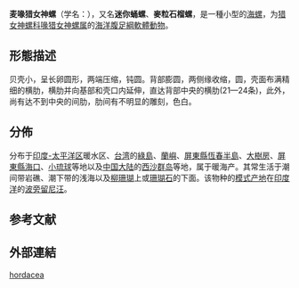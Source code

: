 {{Speciesbox
 | image = Trivirostra spp. Hawaii (6437564143).jpg
 | image_caption = 本物種的背部及開口部樣貌
 | taxon = Trivirostra hordacea
 | authority = (Kiener, 1843{{r|hbs}}
 | synonyms_ref = {{r|WoRMS_555445}}
 | synonyms =
* ''[[Cypraea|Cypraea]] hordacea'' {{small|Kiener, 1844}}（原來組合）
* ''Cypraea insecta'' {{small|Mighels, 1845}}
* ''Trivia hordacea'' {{small|(Kiener, 1844)}}
* ''Trivirosta hordacea'' {{small|(Kiener, 1843)}}{{r|id10776}}（拼寫錯誤）
* ''Trivirostra ([[Dolichupis|Dolichupis]]) hordacea'' {{small|(Kiener)}}{{r|shelldoc_000008}}
}}

'''麦喙猎女神螺'''（学名：{{lang|la|''Trivirostra hordacea''}}），又名'''迷你蛹螺'''{{r|shell_550}}、'''麥粒石榴螺'''{{r|shelldoc_000008}}，是一種小型的[[海螺|海螺]]，为[[猎女神螺科|猎女神螺科]][[喙猎女神螺属|喙猎女神螺属]]的[[海洋生物|海洋]][[腹足綱|腹足綱]][[軟體動物|軟體動物]]{{r|WoRMS_555445}}。

==形態描述==
贝壳小，呈长卵圆形，两端压缩，钝圆。背部膨圆，两侧缘收缩，圆，壳面布满精细的横肋，横肋并向基部和壳口内延伸，直达背部中央的横肋(21—24条)，此外，尚有达不到中央的间肋，肋间有不明显的雕刻，色白。

==分佈==
分布于[[印度太平洋區|印度-太平洋区]]暖水区{{r|id10776}}、[[台湾|台湾]]{{r|id10776|shell_550|shelldoc_320090219045}}的[[綠島|綠島]]{{r|shelldoc_100118|shelldoc_200024}}、[[蘭嶼|蘭嶼]]{{r|shelldoc_000008|shelldoc_200024}}、[[屏東縣|屏東縣]][[恆春半島|恆春半島]]、[[大樹房|大樹房]]、[[屏東縣海口|屏東縣海口]]、[[小琉球|小琉球]]等地{{r|shell_550}}以及[[中国大陆|中国大陆]]的[[西沙群岛|西沙群岛]]{{r|id10776}}等地，属于暖海产{{r|id10776}}。其常生活于潮间带岩礁{{r|shell_550}}、潮下带的浅海以及[[柳珊瑚|柳珊瑚]]上或[[珊瑚石|珊瑚石]]的下面{{r|id10776}}。该物种的[[模式产地|模式产地]]在[[印度洋|印度洋]]的[[波旁留尼汪|波旁留尼汪]]{{r|id10776}}。

==参考文献==
{{reflist |refs=
<ref name="hbs">{{cite web 
 | url=http://hbs.bishopmuseum.org/pubs-online/pdf/op10-3.pdf |title=? }}</ref>
<ref name='id10776'>{{cite web
 | url =http://www.bioinfo.cn/db05/BjdwSpecies.php?action=view&id=10776 | deadurl =yes
 | archiveurl =https://web.archive.org/web/20160305020555/http://www.bioinfo.cn/db05/BjdwSpecies.php?action=view&id=10776
 | title =麦喙猎女神螺| work =《中国动物物种编目数据库》
 | publisher =中国科学院微生物研究所| author =中国科学院动物研究所
 | access-date =2009-04-28| archivedate =2016-03-05 |language=zh-hans }}</ref>
<ref name="shell_550">{{cite web
 |url=http://shell.sinica.edu.tw/chinese/shellbase_detail.php?science_no=550
 |title=国际贝库：迷你蛹螺|publisher=[[台湾贝类资料库|台湾贝类资料库]]
 |access-date=2009-08-11 |language=zh-hant }}</ref>
<ref name="shelldoc_000008">{{shelldoc_000008}}</ref>
<ref name="shelldoc_100118">{{shelldoc_100118}}</ref>
<ref name="shelldoc_200024">{{shelldoc_200024}}</ref>
<ref name="shelldoc_320090219045">{{shelldoc_320090219045}}</ref>
<ref name="WoRMS_555445">{{WoRMS |id=555445 |title=''Trivirostra hordacea'' (Kiener, 1844)  |date=2017-08-26 |accessdate =2018-01-10 }}</ref>
}}

==外部連結==
{{Wikispecies-inline|Trivirosta hordacea}}
{{Taxonbar}}
[[Category:喙猎女神螺属|hordacea]]